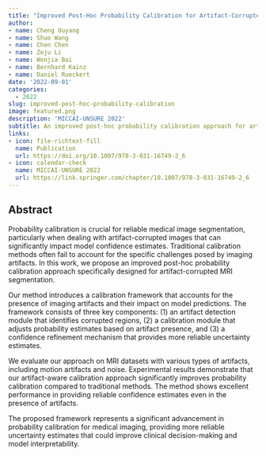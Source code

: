 ```yaml
---
title: "Improved Post-Hoc Probability Calibration for Artifact-Corrupted MRI Segmentation"
author: 
- name: Cheng Ouyang
- name: Shuo Wang
- name: Chen Chen
- name: Zeju Li
- name: Wenjia Bai
- name: Bernhard Kainz
- name: Daniel Rueckert
date: '2022-09-01'
categories:
  - 2022
slug: improved-post-hoc-probability-calibration
image: featured.png
description: 'MICCAI-UNSURE 2022'
subtitle: An improved post-hoc probability calibration approach for artifact-corrupted MRI segmentation.
links:
- icon: file-richtext-fill
  name: Publication
  url: https://doi.org/10.1007/978-3-031-16749-2_6
- icon: calendar-check
  name: MICCAI-UNSURE 2022
  url: https://link.springer.com/chapter/10.1007/978-3-031-16749-2_6
---
```


## Abstract

Probability calibration is crucial for reliable medical image segmentation, particularly when dealing with artifact-corrupted images that can significantly impact model confidence estimates. Traditional calibration methods often fail to account for the specific challenges posed by imaging artifacts. In this work, we propose an improved post-hoc probability calibration approach specifically designed for artifact-corrupted MRI segmentation.

Our method introduces a calibration framework that accounts for the presence of imaging artifacts and their impact on model predictions. The framework consists of three key components: (1) an artifact detection module that identifies corrupted regions, (2) a calibration module that adjusts probability estimates based on artifact presence, and (3) a confidence refinement mechanism that provides more reliable uncertainty estimates.

We evaluate our approach on MRI datasets with various types of artifacts, including motion artifacts and noise. Experimental results demonstrate that our artifact-aware calibration approach significantly improves probability calibration compared to traditional methods. The method shows excellent performance in providing reliable confidence estimates even in the presence of artifacts.

The proposed framework represents a significant advancement in probability calibration for medical imaging, providing more reliable uncertainty estimates that could improve clinical decision-making and model interpretability. 